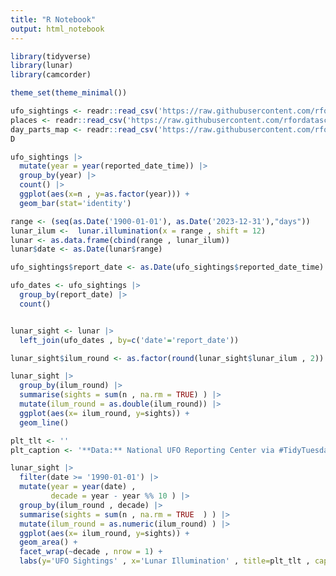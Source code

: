 ```yaml
---
title: "R Notebook"
output: html_notebook
---
```




```r
library(tidyverse)
library(lunar)
library(camcorder)

theme_set(theme_minimal())
```




```r
ufo_sightings <- readr::read_csv('https://raw.githubusercontent.com/rfordatascience/tidytuesday/master/data/2023/2023-06-20/ufo_sightings.csv')
places <- readr::read_csv('https://raw.githubusercontent.com/rfordatascience/tidytuesday/master/data/2023/2023-06-20/places.csv')
day_parts_map <- readr::read_csv('https://raw.githubusercontent.com/rfordatascience/tidytuesday/master/data/2023/2023-06-20/day_parts_map.csv')
D
```



```r
ufo_sightings |>
  mutate(year = year(reported_date_time)) |>
  group_by(year) |>
  count() |>
  ggplot(aes(x=n , y=as.factor(year))) +
  geom_bar(stat='identity')
```




```r
range <- (seq(as.Date('1900-01-01'), as.Date('2023-12-31'),"days"))
lunar_ilum <-  lunar.illumination(x = range , shift = 12)
lunar <- as.data.frame(cbind(range , lunar_ilum))
lunar$date <- as.Date(lunar$range)
```





```r
ufo_sightings$report_date <- as.Date(ufo_sightings$reported_date_time)

ufo_dates <- ufo_sightings |>
  group_by(report_date) |>
  count()


lunar_sight <- lunar |>
  left_join(ufo_dates , by=c('date'='report_date'))
```





```r
lunar_sight$ilum_round <- as.factor(round(lunar_sight$lunar_ilum , 2))
```




```r
lunar_sight |>
  group_by(ilum_round) |>
  summarise(sights = sum(n , na.rm = TRUE) ) |>
  mutate(ilum_round = as.double(ilum_round)) |>
  ggplot(aes(x= ilum_round, y=sights)) +
  geom_line()
```




```r
plt_tlt <- ''
plt_caption <- '**Data:** National UFO Reporting Center via #TidyTuesday **Plot:** Nat Rivera @Itsnatrivera'

lunar_sight |>
  filter(date >= '1990-01-01') |>
  mutate(year = year(date) , 
         decade = year - year %% 10 ) |>
  group_by(ilum_round , decade) |>
  summarise(sights = sum(n , na.rm = TRUE  ) ) |>
  mutate(ilum_round = as.numeric(ilum_round) ) |>
  ggplot(aes(x= ilum_round, y=sights)) +
  geom_area() +
  facet_wrap(~decade , nrow = 1) +
  labs(y='UFO Sightings' , x='Lunar Illumination' , title=plt_tlt , caption = plt_caption)
```





